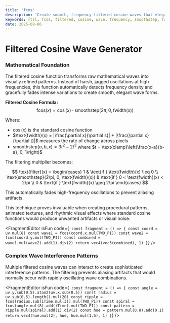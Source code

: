 ```yaml
---
title: 'fcos'
description: 'Create smooth, frequency-filtered cosine waves that elegantly fade high-frequency oscillations for stunning visual effects'
keywords: [tsl, fcos, filtered, cosine, wave, frequency, smoothstep, fwidth, math]
date: 2025-08-06
---
```



# Filtered Cosine Wave Generator

### Mathematical Foundation

The filtered cosine function transforms raw mathematical waves into visually refined patterns. Instead of harsh, jagged oscillations at high frequencies, this function automatically detects frequency density and gracefully fades intense variations to create smooth, elegant wave forms.

**Filtered Cosine Formula:**
$$\text{fcos}(x) = \cos(x) \cdot \text{smoothstep}(2\pi, 0, \text{fwidth}(x))$$

Where:

- $\cos(x)$ is the standard cosine function
- $\text{fwidth}(x) = |\frac{\partial x}{\partial s}| + |\frac{\partial x}{\partial t}|$ measures the rate of change across pixels
- $\text{smoothstep}(a, b, x) = 3t^2 - 2t^3$ where $t = \text{clamp}\left(\frac{x-a}{b-a}, 0, 1\right)$

The filtering multiplier becomes:

$$
\text{filter}(x) = \begin{cases}
1 & \text{if } \text{fwidth}(x) \leq 0 \\
\text{smoothstep}(2\pi, 0, \text{fwidth}(x)) & \text{if } 0 < \text{fwidth}(x) < 2\pi \\
0 & \text{if } \text{fwidth}(x) \geq 2\pi
\end{cases}
$$

This automatically fades high-frequency oscillations to prevent aliasing artifacts.

This technique proves invaluable when creating procedural patterns, animated textures, and rhythmic visual effects where standard cosine functions would produce unwanted artifacts or visual noise.

<FragmentEditor
        isFun
        code={`
const fragment = () => {
        const coord = uv.mul(8)
        const wave1 = fcos(coord.x.mul(TWO_PI))
        const wave2 = fcos(coord.y.mul(TWO_PI))
        const combined = wave1.mul(wave2).add(1).div(2)
        return vec4(vec3(combined), 1)
}`}
/>

### Complex Wave Interference Patterns

Multiple filtered cosine waves can interact to create sophisticated interference patterns. The filtering prevents aliasing artifacts that would normally occur with rapidly oscillating wave combinations.

<FragmentEditor
        isFun
        code={`
const fragment = () => {
        const angle = uv.y.sub(0.5).atan2(uv.x.sub(0.5))
        const radius = uv.sub(0.5).length().mul(20)
        const ripple = fcos(radius.sub(iTime.mul(3)).mul(TWO_PI))
        const spiral = fcos(angle.mul(8).add(iTime).mul(TWO_PI))
        const pattern = ripple.mul(spiral).add(1).div(2)
        const hue = pattern.mul(0.8).add(0.1)
        return vec4(hue.mul(2), hue, hue.mul(1.5), 1)
}`}
/>
